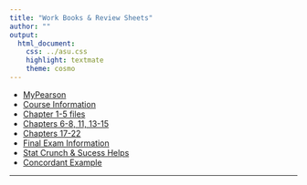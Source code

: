 ```yaml
---
title: "Work Books & Review Sheets"
author: ""
output:
  html_document:
    css: ../asu.css
    highlight: textmate
    theme: cosmo
---
```



* [MyPearson](http://www.pearsonmylabandmastering.com/northamerica/)
* [Course Information](https://github.com/STAT-ATA-ASU/STT2810ClassRepo/tree/gh-pages/Fichero/CourseInfo)
* [Chapter 1-5 files](https://github.com/STAT-ATA-ASU/STT2810ClassRepo/tree/gh-pages/Fichero/Chapters01-05)
* [Chapters 6-8, 11, 13-15](https://github.com/STAT-ATA-ASU/STT2810ClassRepo/tree/gh-pages/Fichero/Chapters06-08_11_13-15)
* [Chapters 17-22](https://github.com/STAT-ATA-ASU/STT2810ClassRepo/tree/gh-pages/Fichero/Chapters17-22)
* [Final Exam Information](https://github.com/STAT-ATA-ASU/STT2810ClassRepo/tree/gh-pages/Fichero/FinalExamInfo)
* [Stat Crunch & Sucess Helps](https://github.com/STAT-ATA-ASU/STT2810ClassRepo/tree/gh-pages/Fichero/StatCrunch)
* [Concordant Example](http://support.minitab.com/en-us/minitab/17/topic-library/basic-statistics-and-graphs/tables/data-and-table-layouts/what-are-concordant-and-discordant-pairs/)

***